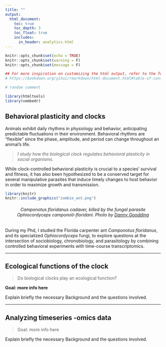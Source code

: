 ```yaml
---
title: ""
output:
  html_document:
    toc: true
    toc_depth: 3
    toc_float: true
    includes:
      in_header: analytics.html
---
```


```r
knitr::opts_chunk$set(echo = TRUE)
knitr::opts_chunk$set(warning = F)
knitr::opts_chunk$set(message = F)

## For more inspiration on customizing the html output, refer to the following:
# https://bookdown.org/yihui/rmarkdown/html-document.html#table-of-contents
```


<style>
body {text-align: left}
</style>

<script type='text/javascript' src='https://d1bxh8uas1mnw7.cloudfront.net/assets/embed.js'></script>

```r
# random comment

library(htmltools)
library(vembedr)

```


##

##


## Behavioral plasticity and clocks

Animals exhibit daily rhythms in physiology and behavior, anticipating predictable fluctuations in their environment. Behavioral rhythms are “flexible” since the phase, amplitude, and period can change throughout an animal’s life. 

>_I study how the biological clock regulates behavioral plasticity in social organisms._

While clock-controlled behavioral plasticity is crucial to a species’ survival and fitness, it has also been hypothesized to be a conserved target for several manipulative parasites that induce timely changes to host behavior in order to maximize growth and transmission.

```r
library(knitr)
knitr::include_graphics("zombie_ant.png")
```

<h6 style="text-align: center;" markdown="-1">
*Camponotus floridanus* cadaver, killed by the fungal parasite *Ophiocordyceps camponoti-floridani*. Photo by [Danny Goodding](https://www.dannygoodding.com/)
</h6>     
  
During my Phd, I studied the Florida carpenter ant *Camponotus floridanus*, and its specialized _Ophiocordyceps_ fungi, to explore questions at the intersection of sociobiology, chronobiology, and parasitology by combining controlled behavioral experiments with time-course transcriptomics.


___

## Ecological functions of the clock

> Do biological clocks play an ecological function?

**Goal: more info here**

Explain briefly the necessary Background and the questions involved.

___

## Analyzing timeseries -omics data

> Goal: more info here

Explain briefly the necessary Background and the questions involved.

